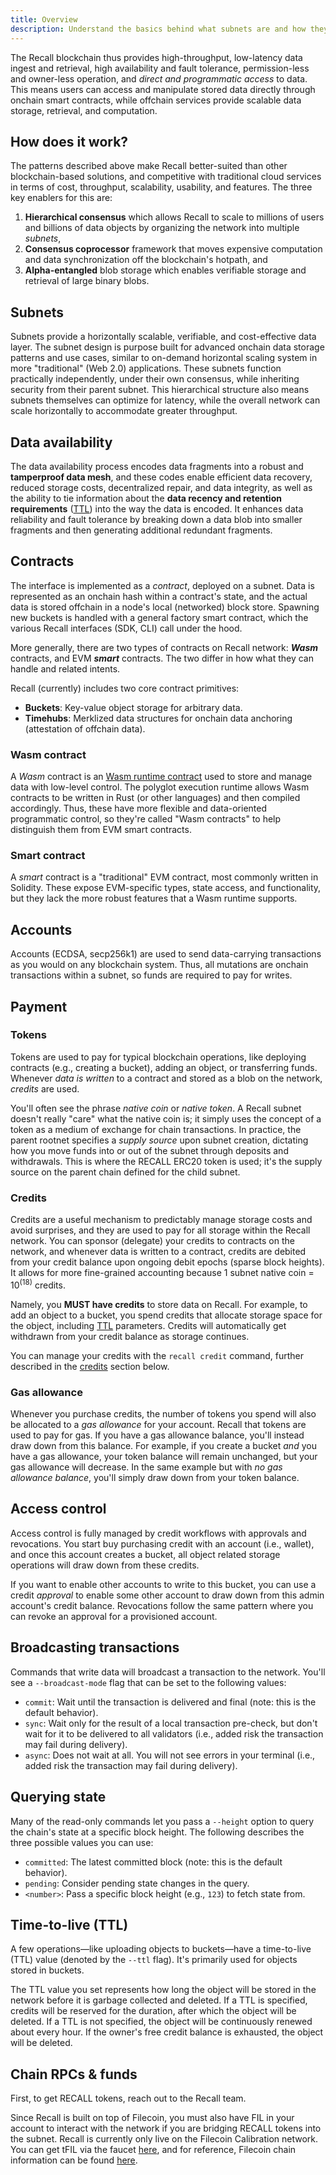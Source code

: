 ```yaml
---
title: Overview
description: Understand the basics behind what subnets are and how they work.
---
```


The Recall blockchain thus provides high-throughput, low-latency data ingest and retrieval, high
availability and fault tolerance, permission-less and owner-less operation, and _direct and
programmatic access_ to data. This means users can access and manipulate stored data directly
through onchain smart contracts, while offchain services provide scalable data storage, retrieval,
and computation.

## How does it work?

The patterns described above make Recall better-suited than other blockchain-based solutions, and
competitive with traditional cloud services in terms of cost, throughput, scalability, usability,
and features. The three key enablers for this are:

1. **Hierarchical consensus** which allows Recall to scale to millions of users and billions of data
   objects by organizing the network into multiple _subnets_,
2. **Consensus coprocessor** framework that moves expensive computation and data synchronization off
   the blockchain's hotpath, and
3. **Alpha-entangled** blob storage which enables verifiable storage and retrieval of large binary
   blobs.

## Subnets

Subnets provide a horizontally scalable, verifiable, and cost-effective data layer. The subnet
design is purpose built for advanced onchain data storage patterns and use cases, similar to
on-demand horizontal scaling system in more "traditional" (Web 2.0) applications. These subnets
function practically independently, under their own consensus, while inheriting security from their
parent subnet. This hierarchical structure also means subnets themselves can optimize for latency,
while the overall network can scale horizontally to accommodate greater throughput.

## Data availability

The data availability process encodes data fragments into a robust and **tamperproof data mesh**,
and these codes enable efficient data recovery, reduced storage costs, decentralized repair, and
data integrity, as well as the ability to tie information about the **data recency and retention
requirements** ([TTL](https://en.wikipedia.org/wiki/Time_to_live)) into the way the data is encoded.
It enhances data reliability and fault tolerance by breaking down a data blob into smaller fragments
and then generating additional redundant fragments.

## Contracts

The interface is implemented as a _contract_, deployed on a subnet. Data is represented as an
onchain hash within a contract's state, and the actual data is stored offchain in a node's local
(networked) block store. Spawning new buckets is handled with a general factory smart contract,
which the various Recall interfaces (SDK, CLI) call under the hood.

More generally, there are two types of contracts on Recall network: **_Wasm_** contracts, and EVM
**_smart_** contracts. The two differ in how what they can handle and related intents.

Recall (currently) includes two core contract primitives:

- **Buckets**: Key-value object storage for arbitrary data.
- **Timehubs**: Merklized data structures for onchain data anchoring (attestation of offchain data).

### Wasm contract

A _Wasm_ contract is an
[Wasm runtime contract](https://docs.filecoin.io/basics/the-blockchain/actors) used to store and
manage data with low-level control. The polyglot execution runtime allows Wasm contracts to be
written in Rust (or other languages) and then compiled accordingly. Thus, these have more flexible
and data-oriented programmatic control, so they're called "Wasm contracts" to help distinguish them
from EVM smart contracts.

### Smart contract

A _smart_ contract is a "traditional" EVM contract, most commonly written in Solidity. These expose
EVM-specific types, state access, and functionality, but they lack the more robust features that a
Wasm runtime supports.

## Accounts

Accounts (ECDSA, secp256k1) are used to send data-carrying transactions as you would on any
blockchain system. Thus, all mutations are onchain transactions within a subnet, so funds are
required to pay for writes.

## Payment

### Tokens

Tokens are used to pay for typical blockchain operations, like deploying contracts (e.g., creating a
bucket), adding an object, or transferring funds. Whenever _data is written_ to a contract and
stored as a blob on the network, _credits_ are used.

<Callout>

You'll often see the phrase _native coin_ or _native token_. A Recall subnet doesn't really "care"
what the native coin is; it simply uses the concept of a token as a medium of exchange for chain
transactions. In practice, the parent rootnet specifies a _supply source_ upon subnet creation,
dictating how you move funds into or out of the subnet through deposits and withdrawals. This is
where the RECALL ERC20 token is used; it's the supply source on the parent chain defined for the
child subnet.

</Callout>

### Credits

Credits are a useful mechanism to predictably manage storage costs and avoid surprises, and they are
used to pay for all storage within the Recall network. You can sponsor (delegate) your credits to
contracts on the network, and whenever data is written to a contract, credits are debited from your
credit balance upon ongoing debit epochs (sparse block heights). It allows for more fine-grained
accounting because 1 subnet native coin = $10^(18)$ credits.

Namely, you **MUST have credits** to store data on Recall. For example, to add an object to a
bucket, you spend credits that allocate storage space for the object, including
[TTL](#time-to-live-ttl) parameters. Credits will automatically get withdrawn from your credit
balance as storage continues.

You can manage your credits with the `recall credit` command, further described in the
[credits](/cli/commands#credits) section below.

### Gas allowance

Whenever you purchase credits, the number of tokens you spend will also be allocated to a _gas
allowance_ for your account. Recall that tokens are used to pay for gas. If you have a gas allowance
balance, you'll instead draw down from this balance. For example, if you create a bucket _and_ you
have a gas allowance, your token balance will remain unchanged, but your gas allowance will
decrease. In the same example but with _no gas allowance balance_, you'll simply draw down from your
token balance.

## Access control

Access control is fully managed by credit workflows with approvals and revocations. You start buy
purchasing credit with an account (i.e., wallet), and once this account creates a bucket, all object
related storage operations will draw down from these credits.

If you want to enable other accounts to write to this bucket, you can use a credit _approval_ to
enable some other account to draw down from this admin account's credit balance. Revocations follow
the same pattern where you can revoke an approval for a provisioned account.

## Broadcasting transactions

Commands that write data will broadcast a transaction to the network. You'll see a
`--broadcast-mode` flag that can be set to the following values:

- `commit`: Wait until the transaction is delivered and final (note: this is the default behavior).
- `sync`: Wait only for the result of a local transaction pre-check, but don't wait for it to be
  delivered to all validators (i.e., added risk the transaction may fail during delivery).
- `async`: Does not wait at all. You will not see errors in your terminal (i.e., added risk the
  transaction may fail during delivery).

## Querying state

Many of the read-only commands let you pass a `--height` option to query the chain's state at a
specific block height. The following describes the three possible values you can use:

- `committed`: The latest committed block (note: this is the default behavior).
- `pending`: Consider pending state changes in the query.
- `<number>`: Pass a specific block height (e.g., `123`) to fetch state from.

## Time-to-live (TTL)

A few operations—like uploading objects to buckets—have a time-to-live (TTL) value (denoted by the
`--ttl` flag). It's primarily used for objects stored in buckets.

The TTL value you set represents how long the object will be stored in the network before it is
garbage collected and deleted. If a TTL is specified, credits will be reserved for the duration,
after which the object will be deleted. If a TTL is not specified, the object will be continuously
renewed about every hour. If the owner's free credit balance is exhausted, the object will be
deleted.

## Chain RPCs & funds

First, to get RECALL tokens, reach out to the Recall team.

Since Recall is built on top of Filecoin, you must also have FIL in your account to interact with
the network if you are bridging RECALL tokens into the subnet. Recall is currently only live on the
Filecoin Calibration network. You can get tFIL via the faucet
[here](https://faucet.calibnet.chainsafe-fil.io/funds.html), and for reference, Filecoin chain
information can be found [here](https://chainlist.org/?search=filecoin&testnets=true).
